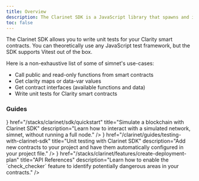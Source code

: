 ```yaml
---
title: Overview
description: The Clarinet SDK is a JavaScript library that spawns and interacts with a simulated Clarinet environment.
toc: false
---
```



The Clarinet SDK allows you to write unit tests for your Clarity smart contracts. You can theoretically use any JavaScript test framework, but the SDK supports Vitest out of the box.

Here is a non-exhaustive list of some of simnet's use-cases:

- Call public and read-only functions from smart contracts
- Get clarity maps or data-var values
- Get contract interfaces (available functions and data)
- Write unit tests for Clarity smart contracts

### Guides

<Cards>
  <Card
    icon={<Terminal className='text-primary' />}
    href="/stacks/clarinet/sdk/quickstart"
    title="Simulate a blockchain with Clarinet SDK"
    description="Learn how to interact with a simulated network, simnet, without running a full node."
  />
  <Card
    icon={<Code className='text-primary' />}
    href="/clarinet/guides/testing-with-clarinet-sdk"
    title="Unit testing with Clarinet SDK"
    description="Add new contracts to your project and have them automatically configured in your project file."
  />
  <Card
    icon={<Terminal className='text-primary' />}
    href="/stacks/clarinet/features/create-deployment-plan"
    title="API References"
    description="Learn how to enable the `check_checker` feature to identify potentially dangerous areas in your contracts."
  />
</Cards>